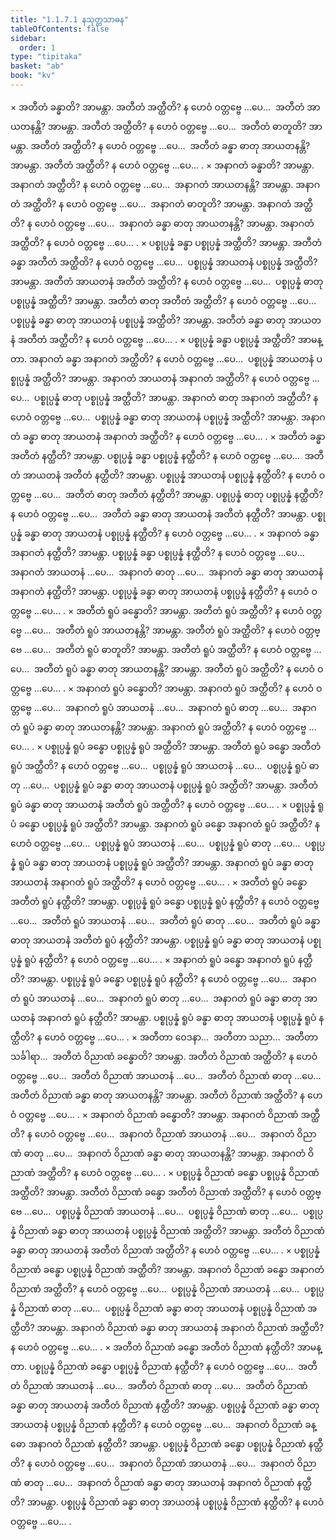 ```yaml
---
title: "1.1.7.1 နသုတ္တသာဓန"
tableOfContents: false
sidebar:
  order: 1
type: "tipitaka"
basket: "ab"
book: "kv"
---
```



<DynamicBreadcrumb />

<Division number="297" book="kv" e="ch" v="32" p="115">

<Paragraph number="725" book="kv">
× အတီတံ ခန္ဓာတိ? အာမန္တာ. အတီတံ အတ္ထီတိ? န ဟေဝံ ဝတ္တဗ္ဗေ …ပေ…  အတီတံ အာယတနန္တိ? အာမန္တာ. အတီတံ အတ္ထီတိ? န ဟေဝံ ဝတ္တဗ္ဗေ …ပေ…  အတီတံ ဓာတူတိ? အာမန္တာ. အတီတံ အတ္ထီတိ? န ဟေဝံ ဝတ္တဗ္ဗေ …ပေ…  အတီတံ ခန္ဓာ ဓာတု အာယတနန္တိ? အာမန္တာ. အတီတံ အတ္ထီတိ? န ဟေဝံ ဝတ္တဗ္ဗေ …ပေ… .
</Paragraph>

<Paragraph number="726" book="kv">
× အနာဂတံ ခန္ဓာတိ? အာမန္တာ. အနာဂတံ အတ္ထီတိ? န ဟေဝံ ဝတ္တဗ္ဗေ …ပေ…  အနာဂတံ အာယတနန္တိ? အာမန္တာ. အနာဂတံ အတ္ထီတိ? န ဟေဝံ ဝတ္တဗ္ဗေ …ပေ…  အနာဂတံ ဓာတူတိ? အာမန္တာ. အနာဂတံ အတ္ထီတိ? န ဟေဝံ ဝတ္တဗ္ဗေ …ပေ…  အနာဂတံ ခန္ဓာ ဓာတု အာယတနန္တိ? အာမန္တာ. အနာဂတံ အတ္ထီတိ? န ဟေဝံ ဝတ္တဗ္ဗေ …ပေ… .
</Paragraph>

<Paragraph number="727" book="kv">
× ပစ္စုပ္ပန္နံ ခန္ဓာ ပစ္စုပ္ပန္နံ အတ္ထီတိ? အာမန္တာ. အတီတံ ခန္ဓာ အတီတံ အတ္ထီတိ? န ဟေဝံ ဝတ္တဗ္ဗေ …ပေ…  ပစ္စုပ္ပန္နံ အာယတနံ ပစ္စုပ္ပန္နံ အတ္ထီတိ? အာမန္တာ. အတီတံ အာယတနံ အတီတံ အတ္ထီတိ? န ဟေဝံ ဝတ္တဗ္ဗေ …ပေ…  ပစ္စုပ္ပန္နံ ဓာတု ပစ္စုပ္ပန္နံ အတ္ထီတိ? အာမန္တာ. အတီတံ ဓာတု အတီတံ အတ္ထီတိ? န ဟေဝံ ဝတ္တဗ္ဗေ …ပေ…  ပစ္စုပ္ပန္နံ ခန္ဓာ ဓာတု အာယတနံ ပစ္စုပ္ပန္နံ အတ္ထီတိ? အာမန္တာ. အတီတံ ခန္ဓာ ဓာတု အာယတနံ အတီတံ အတ္ထီတိ? န ဟေဝံ ဝတ္တဗ္ဗေ …ပေ… .
</Paragraph>

<Paragraph number="728" book="kv">
× ပစ္စုပ္ပန္နံ ခန္ဓာ ပစ္စုပ္ပန္နံ အတ္ထီတိ? အာမန္တာ. အနာဂတံ ခန္ဓာ အနာဂတံ အတ္ထီတိ? န ဟေဝံ ဝတ္တဗ္ဗေ …ပေ…  ပစ္စုပ္ပန္နံ အာယတနံ ပစ္စုပ္ပန္နံ အတ္ထီတိ? အာမန္တာ. အနာဂတံ အာယတနံ အနာဂတံ အတ္ထီတိ? န ဟေဝံ ဝတ္တဗ္ဗေ …ပေ…  ပစ္စုပ္ပန္နံ ဓာတု ပစ္စုပ္ပန္နံ အတ္ထီတိ? အာမန္တာ. အနာဂတံ ဓာတု အနာဂတံ အတ္ထီတိ? န ဟေဝံ ဝတ္တဗ္ဗေ …ပေ…  ပစ္စုပ္ပန္နံ ခန္ဓာ ဓာတု အာယတနံ ပစ္စုပ္ပန္နံ အတ္ထီတိ? အာမန္တာ. အနာဂတံ ခန္ဓာ ဓာတု အာယတနံ အနာဂတံ အတ္ထီတိ? န ဟေဝံ ဝတ္တဗ္ဗေ …ပေ… .
</Paragraph>

<Paragraph number="729" book="kv">
× အတီတံ ခန္ဓာ အတီတံ နတ္ထီတိ? အာမန္တာ. ပစ္စုပ္ပန္နံ ခန္ဓာ ပစ္စုပ္ပန္နံ နတ္ထီတိ? န ဟေဝံ ဝတ္တဗ္ဗေ …ပေ…  အတီတံ အာယတနံ အတီတံ နတ္ထီတိ? အာမန္တာ. ပစ္စုပ္ပန္နံ အာယတနံ ပစ္စုပ္ပန္နံ နတ္ထီတိ? န ဟေဝံ ဝတ္တဗ္ဗေ …ပေ…  အတီတံ ဓာတု အတီတံ နတ္ထီတိ? အာမန္တာ. ပစ္စုပ္ပန္နံ ဓာတု ပစ္စုပ္ပန္နံ နတ္ထီတိ? န ဟေဝံ ဝတ္တဗ္ဗေ …ပေ…  အတီတံ ခန္ဓာ ဓာတု အာယတနံ အတီတံ နတ္ထီတိ? အာမန္တာ. ပစ္စုပ္ပန္နံ ခန္ဓာ ဓာတု အာယတနံ ပစ္စုပ္ပန္နံ နတ္ထီတိ? န ဟေဝံ ဝတ္တဗ္ဗေ …ပေ… .
</Paragraph>

<Paragraph number="730" book="kv">
× အနာဂတံ ခန္ဓာ အနာဂတံ နတ္ထီတိ? အာမန္တာ. ပစ္စုပ္ပန္နံ ခန္ဓာ ပစ္စုပ္ပန္နံ နတ္ထီတိ? န ဟေဝံ ဝတ္တဗ္ဗေ …ပေ…  အနာဂတံ အာယတနံ …ပေ…  အနာဂတံ ဓာတု …ပေ…  အနာဂတံ ခန္ဓာ ဓာတု အာယတနံ အနာဂတံ နတ္ထီတိ? အာမန္တာ. ပစ္စုပ္ပန္နံ ခန္ဓာ ဓာတု အာယတနံ ပစ္စုပ္ပန္နံ နတ္ထီတိ? န ဟေဝံ ဝတ္တဗ္ဗေ …ပေ… .
</Paragraph>

<Paragraph number="731" book="kv">
× အတီတံ ရူပံ ခန္ဓောတိ? အာမန္တာ. အတီတံ ရူပံ အတ္ထီတိ? န ဟေဝံ ဝတ္တဗ္ဗေ …ပေ…  အတီတံ ရူပံ အာယတနန္တိ? အာမန္တာ. အတီတံ ရူပံ အတ္ထီတိ? န ဟေဝံ ဝတ္တဗ္ဗေ …ပေ…  အတီတံ ရူပံ ဓာတူတိ? အာမန္တာ. အတီတံ ရူပံ အတ္ထီတိ? န ဟေဝံ ဝတ္တဗ္ဗေ …ပေ…  အတီတံ ရူပံ ခန္ဓာ ဓာတု အာယတနန္တိ? အာမန္တာ. အတီတံ ရူပံ အတ္ထီတိ? န ဟေဝံ ဝတ္တဗ္ဗေ …ပေ… .
</Paragraph>

<Paragraph number="732" book="kv">
× အနာဂတံ ရူပံ ခန္ဓောတိ? အာမန္တာ. အနာဂတံ ရူပံ အတ္ထီတိ? န ဟေဝံ ဝတ္တဗ္ဗေ …ပေ…  အနာဂတံ ရူပံ အာယတနံ …ပေ…  အနာဂတံ ရူပံ ဓာတု …ပေ…  အနာဂတံ ရူပံ ခန္ဓာ ဓာတု အာယတနန္တိ? အာမန္တာ. အနာဂတံ ရူပံ အတ္ထီတိ? န ဟေဝံ ဝတ္တဗ္ဗေ …ပေ… .
</Paragraph>

<Paragraph number="733" book="kv">
× ပစ္စုပ္ပန္နံ ရူပံ ခန္ဓော ပစ္စုပ္ပန္နံ ရူပံ အတ္ထီတိ? အာမန္တာ. အတီတံ ရူပံ ခန္ဓော အတီတံ ရူပံ အတ္ထီတိ? န ဟေဝံ ဝတ္တဗ္ဗေ …ပေ…  ပစ္စုပ္ပန္နံ ရူပံ အာယတနံ …ပေ…  ပစ္စုပ္ပန္နံ ရူပံ ဓာတု …ပေ…  ပစ္စုပ္ပန္နံ ရူပံ ခန္ဓာ ဓာတု အာယတနံ ပစ္စုပ္ပန္နံ ရူပံ အတ္ထီတိ? အာမန္တာ. အတီတံ ရူပံ ခန္ဓာ ဓာတု အာယတနံ အတီတံ ရူပံ အတ္ထီတိ? န ဟေဝံ ဝတ္တဗ္ဗေ …ပေ… .
</Paragraph>

<Paragraph number="734" book="kv">
× ပစ္စုပ္ပန္နံ ရူပံ ခန္ဓော ပစ္စုပ္ပန္နံ ရူပံ အတ္ထီတိ? အာမန္တာ. အနာဂတံ ရူပံ ခန္ဓော အနာဂတံ ရူပံ အတ္ထီတိ? န ဟေဝံ ဝတ္တဗ္ဗေ …ပေ…  ပစ္စုပ္ပန္နံ ရူပံ အာယတနံ …ပေ…  ပစ္စုပ္ပန္နံ ရူပံ ဓာတု …ပေ…  ပစ္စုပ္ပန္နံ ရူပံ ခန္ဓာ ဓာတု အာယတနံ ပစ္စုပ္ပန္နံ ရူပံ အတ္ထီတိ? အာမန္တာ. အနာဂတံ ရူပံ ခန္ဓာ ဓာတု အာယတနံ အနာဂတံ ရူပံ အတ္ထီတိ? န ဟေဝံ ဝတ္တဗ္ဗေ …ပေ… .
</Paragraph>

<Paragraph number="735" book="kv">
× အတီတံ ရူပံ ခန္ဓော အတီတံ ရူပံ နတ္ထီတိ? အာမန္တာ. ပစ္စုပ္ပန္နံ ရူပံ ခန္ဓော ပစ္စုပ္ပန္နံ ရူပံ နတ္ထီတိ? န ဟေဝံ ဝတ္တဗ္ဗေ …ပေ…  အတီတံ ရူပံ အာယတနံ …ပေ…  အတီတံ ရူပံ ဓာတု …ပေ…  အတီတံ ရူပံ ခန္ဓာ ဓာတု အာယတနံ အတီတံ ရူပံ နတ္ထီတိ? အာမန္တာ. ပစ္စုပ္ပန္နံ ရူပံ ခန္ဓာ ဓာတု အာယတနံ ပစ္စုပ္ပန္နံ ရူပံ နတ္ထီတိ? န ဟေဝံ ဝတ္တဗ္ဗေ …ပေ… .
</Paragraph>

<Paragraph number="736" book="kv">
× အနာဂတံ ရူပံ ခန္ဓော အနာဂတံ ရူပံ နတ္ထီတိ? အာမန္တာ. ပစ္စုပ္ပန္နံ ရူပံ ခန္ဓော ပစ္စုပ္ပန္နံ ရူပံ နတ္ထီတိ? န ဟေဝံ ဝတ္တဗ္ဗေ …ပေ…  အနာဂတံ ရူပံ အာယတနံ …ပေ…  အနာဂတံ ရူပံ ဓာတု …ပေ…  အနာဂတံ ရူပံ ခန္ဓာ ဓာတု အာယတနံ အနာဂတံ ရူပံ နတ္ထီတိ? အာမန္တာ. ပစ္စုပ္ပန္နံ ရူပံ ခန္ဓာ ဓာတု အာယတနံ ပစ္စုပ္ပန္နံ ရူပံ နတ္ထီတိ? န ဟေဝံ ဝတ္တဗ္ဗေ …ပေ… .
</Paragraph>

<Paragraph number="737" book="kv">
× အတီတာ ဝေဒနာ…  အတီတာ သညာ…  အတီတာ သင်္ခါရာ…  အတီတံ ဝိညာဏံ ခန္ဓောတိ? အာမန္တာ. အတီတံ ဝိညာဏံ အတ္ထီတိ? န ဟေဝံ ဝတ္တဗ္ဗေ …ပေ…  အတီတံ ဝိညာဏံ အာယတနံ …ပေ…  အတီတံ ဝိညာဏံ ဓာတု …ပေ…  အတီတံ ဝိညာဏံ ခန္ဓာ ဓာတု အာယတနန္တိ? အာမန္တာ. အတီတံ ဝိညာဏံ အတ္ထီတိ? န ဟေဝံ ဝတ္တဗ္ဗေ …ပေ… .
</Paragraph>

<Paragraph number="738" book="kv">
× အနာဂတံ ဝိညာဏံ ခန္ဓောတိ? အာမန္တာ. အနာဂတံ ဝိညာဏံ အတ္ထီတိ? န ဟေဝံ ဝတ္တဗ္ဗေ …ပေ…  အနာဂတံ ဝိညာဏံ အာယတနံ …ပေ…  အနာဂတံ ဝိညာဏံ ဓာတု …ပေ…  အနာဂတံ ဝိညာဏံ ခန္ဓာ ဓာတု အာယတနန္တိ? အာမန္တာ. အနာဂတံ ဝိညာဏံ အတ္ထီတိ? န ဟေဝံ ဝတ္တဗ္ဗေ …ပေ… .
</Paragraph>

<Paragraph number="739" book="kv">
× ပစ္စုပ္ပန္နံ ဝိညာဏံ ခန္ဓော ပစ္စုပ္ပန္နံ ဝိညာဏံ အတ္ထီတိ? အာမန္တာ. အတီတံ ဝိညာဏံ ခန္ဓော အတီတံ ဝိညာဏံ အတ္ထီတိ? န ဟေဝံ ဝတ္တဗ္ဗေ …ပေ…  ပစ္စုပ္ပန္နံ ဝိညာဏံ အာယတနံ …ပေ…  ပစ္စုပ္ပန္နံ ဝိညာဏံ ဓာတု …ပေ…  ပစ္စုပ္ပန္နံ ဝိညာဏံ ခန္ဓာ ဓာတု အာယတနံ ပစ္စုပ္ပန္နံ ဝိညာဏံ အတ္ထီတိ? အာမန္တာ. အတီတံ ဝိညာဏံ ခန္ဓာ ဓာတု အာယတနံ အတီတံ ဝိညာဏံ အတ္ထီတိ? န ဟေဝံ ဝတ္တဗ္ဗေ …ပေ… .
</Paragraph>

<Paragraph number="740" book="kv">
× ပစ္စုပ္ပန္နံ ဝိညာဏံ ခန္ဓော ပစ္စုပ္ပန္နံ ဝိညာဏံ အတ္ထီတိ? အာမန္တာ. အနာဂတံ ဝိညာဏံ ခန္ဓော အနာဂတံ ဝိညာဏံ အတ္ထီတိ? န ဟေဝံ ဝတ္တဗ္ဗေ …ပေ…  ပစ္စုပ္ပန္နံ ဝိညာဏံ အာယတနံ …ပေ…  ပစ္စုပ္ပန္နံ ဝိညာဏံ ဓာတု …ပေ…  ပစ္စုပ္ပန္နံ ဝိညာဏံ ခန္ဓာ ဓာတု အာယတနံ ပစ္စုပ္ပန္နံ ဝိညာဏံ အတ္ထီတိ? အာမန္တာ. အနာဂတံ ဝိညာဏံ ခန္ဓာ ဓာတု အာယတနံ အနာဂတံ ဝိညာဏံ အတ္ထီတိ? န ဟေဝံ ဝတ္တဗ္ဗေ …ပေ… .
</Paragraph>

<Paragraph number="741" book="kv">
× အတီတံ ဝိညာဏံ ခန္ဓော အတီတံ ဝိညာဏံ နတ္ထီတိ? အာမန္တာ. ပစ္စုပ္ပန္နံ ဝိညာဏံ ခန္ဓော ပစ္စုပ္ပန္နံ ဝိညာဏံ နတ္ထီတိ? န ဟေဝံ ဝတ္တဗ္ဗေ …ပေ…  အတီတံ ဝိညာဏံ အာယတနံ …ပေ…  အတီတံ ဝိညာဏံ ဓာတု …ပေ…  အတီတံ ဝိညာဏံ ခန္ဓာ ဓာတု အာယတနံ အတီတံ ဝိညာဏံ နတ္ထီတိ? အာမန္တာ. ပစ္စုပ္ပန္နံ ဝိညာဏံ ခန္ဓာ ဓာတု အာယတနံ ပစ္စုပ္ပန္နံ ဝိညာဏံ နတ္ထီတိ? န ဟေဝံ ဝတ္တဗ္ဗေ …ပေ…  အနာဂတံ ဝိညာဏံ ခန္ဓော အနာဂတံ ဝိညာဏံ နတ္ထီတိ? အာမန္တာ. ပစ္စုပ္ပန္နံ ဝိညာဏံ ခန္ဓော ပစ္စုပ္ပန္နံ ဝိညာဏံ နတ္ထီတိ? န ဟေဝံ ဝတ္တဗ္ဗေ …ပေ…  အနာဂတံ ဝိညာဏံ အာယတနံ …ပေ…  အနာဂတံ ဝိညာဏံ ဓာတု …ပေ…  အနာဂတံ ဝိညာဏံ ခန္ဓာ ဓာတု အာယတနံ အနာဂတံ ဝိညာဏံ နတ္ထီတိ? အာမန္တာ. ပစ္စုပ္ပန္နံ ဝိညာဏံ ခန္ဓာ ဓာတု အာယတနံ ပစ္စုပ္ပန္နံ ဝိညာဏံ နတ္ထီတိ? န ဟေဝံ ဝတ္တဗ္ဗေ …ပေ… .
</Paragraph>
</Division>